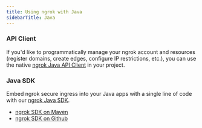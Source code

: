 ```yaml
---
title: Using ngrok with Java
sidebarTitle: Java
---
```

### API Client

If you'd like to programmatically manage your ngrok account and resources (register domains, create edges, configure IP restrictions, etc.), you can use the native [ngrok Java API Client](https://github.com/ngrok/ngrok-api-java) in your project.

### Java SDK

Embed ngrok secure ingress into your Java apps with a single line of code with our [ngrok Java SDK](https://github.com/ngrok/ngrok-java).

- [ngrok SDK on Maven](https://mvnrepository.com/artifact/com.ngrok/ngrok-java)
- [ngrok SDK on Github](https://github.com/ngrok/ngrok-java)
